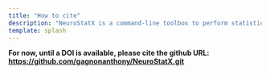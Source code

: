 ```yaml
---
title: "How to cite"
description: "NeuroStatX is a command-line toolbox to perform statistical analysis on neuroscience data."
template: splash
---
```


**For now, until a DOI is available, please cite the github URL: https://github.com/gagnonanthony/NeuroStatX.git**